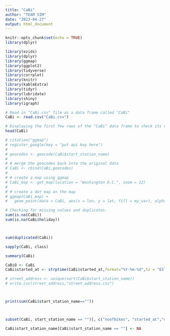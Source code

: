 ```yaml
---
title: "CaBi"
author: "TEAM SIM"
date: "2023-04-27"
output: html_document
---
```


```r
knitr::opts_chunk$set(echo = TRUE)
library(dplyr)
```
```r

library(ezids)
library(dplyr)
library(ggmap)
library(ggplot2)
library(tidyverse)
library(corrplot)
library(knitr)
library(kableExtra)
library(tidyr)
library(lubridate)
library(shiny)
library(igraph)
```


```r
# Read in "CaBi.csv" file as a data frame called "CaBi"
CaBi <- read.csv("CaBi.csv")
```
```r
# Displaying the first few rows of the "CaBi" data frame to check its contents and ensure that it was read in correctly.
head(CaBi)
```

```r
# citation("ggmap")
# register_google(key = "put api key here")
# 
# geocodes <- geocode(CaBi$start_station_name)
# 
# # merge the geocodes back into the original data
# CaBi <- cbind(CaBi,geocodes)
# 
# # create a map using ggmap
# CaBi_map <- get_map(location = "Washington D.C.", zoom = 12)
# 
# # create a dot map on the map
# ggmap(CaBi_map) +
#   geom_point(data = CaBi, aes(x = lon, y = lat, fill = my_var), alpha = 0.6, size = 5)

```

```r
# Checking for missing values and duplicates.
sum(is.na(CaBi))
sum(is.na(CaBi$holiday))



sum(duplicated(CaBi))


```
```r
sapply(CaBi, class)

summary(CaBi)
```


```r
CaBiO <- CaBi
CaBi$started_at <- strptime(CaBi$started_at,format="%Y-%m-%d",tz = "EST")
```
```r
# street_address <- unique(sort(CaBi$start_station_name))
# write.csv(street_address,"street_address.csv")



print(sum(CaBi$start_station_name==""))



subset(CaBi, start_station_name == "")[, c("noofbikes", "started_at","date","month","year")]

CaBi$start_station_name[CaBi$start_station_name == ""] <- NA

```